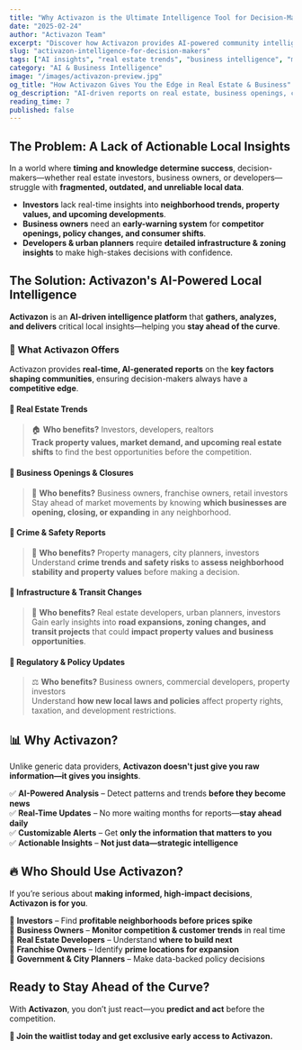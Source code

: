 ```yaml
---
title: "Why Activazon is the Ultimate Intelligence Tool for Decision-Makers"
date: "2025-02-24"
author: "Activazon Team"
excerpt: "Discover how Activazon provides AI-powered community intelligence for investors, developers, and business owners looking to stay ahead in an ever-changing landscape."
slug: "activazon-intelligence-for-decision-makers"
tags: ["AI insights", "real estate trends", "business intelligence", "market analysis"]
category: "AI & Business Intelligence"
image: "/images/activazon-preview.jpg"
og_title: "How Activazon Gives You the Edge in Real Estate & Business"
og_description: "AI-driven reports on real estate, business openings, crime trends, and infrastructure—stay ahead of market shifts with Activazon."
reading_time: 7
published: false
---
```


## The Problem: A Lack of Actionable Local Insights

In a world where **timing and knowledge determine success**, decision-makers—whether real estate investors, business owners, or developers—struggle with **fragmented, outdated, and unreliable local data**.

- **Investors** lack real-time insights into **neighborhood trends, property values, and upcoming developments**.
- **Business owners** need an **early-warning system** for **competitor openings, policy changes, and consumer shifts**.
- **Developers & urban planners** require **detailed infrastructure & zoning insights** to make high-stakes decisions with confidence.

## The Solution: Activazon's AI-Powered Local Intelligence

**Activazon** is an **AI-driven intelligence platform** that **gathers, analyzes, and delivers** critical local insights—helping you **stay ahead of the curve**.

### 🚀 **What Activazon Offers**
Activazon provides **real-time, AI-generated reports** on the **key factors shaping communities**, ensuring decision-makers always have a **competitive edge**.

#### 🔹 **Real Estate Trends**
> 🏠 **Who benefits?** Investors, developers, realtors  
**Track property values, market demand, and upcoming real estate shifts** to find the best opportunities before the competition.

#### 🔹 **Business Openings & Closures**
> 🏢 **Who benefits?** Business owners, franchise owners, retail investors  
Stay ahead of market movements by knowing **which businesses are opening, closing, or expanding** in any neighborhood.

#### 🔹 **Crime & Safety Reports**
> 🚓 **Who benefits?** Property managers, city planners, investors  
Understand **crime trends and safety risks** to **assess neighborhood stability and property values** before making a decision.

#### 🔹 **Infrastructure & Transit Changes**
> 🚧 **Who benefits?** Real estate developers, urban planners, investors  
Gain early insights into **road expansions, zoning changes, and transit projects** that could **impact property values and business opportunities**.

#### 🔹 **Regulatory & Policy Updates**
> ⚖️ **Who benefits?** Business owners, commercial developers, property investors  
Understand **how new local laws and policies** affect property rights, taxation, and development restrictions.

## 📊 **Why Activazon?**
Unlike generic data providers, **Activazon doesn't just give you raw information—it gives you insights**.

✅ **AI-Powered Analysis** – Detect patterns and trends **before they become news**  
✅ **Real-Time Updates** – No more waiting months for reports—**stay ahead daily**  
✅ **Customizable Alerts** – Get **only the information that matters to you**  
✅ **Actionable Insights** – **Not just data—strategic intelligence**  

## 🔥 **Who Should Use Activazon?**
If you’re serious about **making informed, high-impact decisions**, **Activazon is for you**.

🔹 **Investors** – Find **profitable neighborhoods before prices spike**  
🔹 **Business Owners** – **Monitor competition & customer trends** in real time  
🔹 **Real Estate Developers** – Understand **where to build next**  
🔹 **Franchise Owners** – Identify **prime locations for expansion**  
🔹 **Government & City Planners** – Make data-backed policy decisions  

## Ready to Stay Ahead of the Curve?  
With **Activazon**, you don’t just react—you **predict and act** before the competition.  

**📩 Join the waitlist today and get exclusive early access to Activazon.**

 
 <JoinWaitlistButton />